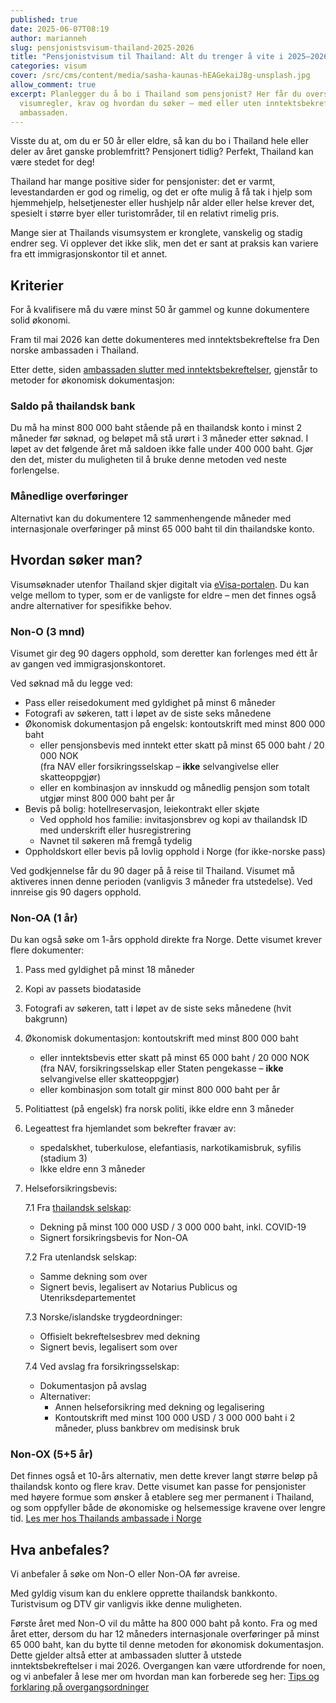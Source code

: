 ```yaml
---
published: true
date: 2025-06-07T08:19
author: marianneh
slug: pensjonistsvisum-thailand-2025-2026
title: "Pensjonistvisum til Thailand: Alt du trenger å vite i 2025–2026"
categories: visum
cover: /src/cms/content/media/sasha-kaunas-hEAGekaiJ8g-unsplash.jpg
allow_comment: true
excerpt: Planlegger du å bo i Thailand som pensjonist? Her får du oversikt over
  visumregler, krav og hvordan du søker – med eller uten inntektsbekreftelse fra
  ambassaden.
---
```

Visste du at, om du er 50 år eller eldre, så kan du bo i Thailand hele eller deler av året ganske problemfritt? Pensjonert tidlig? Perfekt, Thailand kan være stedet for deg!

Thailand har mange positive sider for pensjonister: det er varmt, levestandarden er god og rimelig, og det er ofte mulig å få tak i hjelp som hjemmehjelp, helsetjenester eller hushjelp når alder eller helse krever det, spesielt i større byer eller turistområder, til en relativt rimelig pris.

Mange sier at Thailands visumsystem er kronglete, vanskelig og stadig endrer seg. Vi opplever det ikke slik, men det er sant at praksis kan variere fra ett immigrasjonskontor til et annet.

## Kriterier

For å kvalifisere må du være minst 50 år gammel og kunne dokumentere solid økonomi.

Fram til mai 2026 kan dette dokumenteres med inntektsbekreftelse fra Den norske ambassaden i Thailand.

Etter dette, siden [ambassaden slutter med inntektsbekreftelser](https://norskithailand.info/magasin/nyheter/2025/05/ambassaden-gir-seg-med-inntektsbekreftelse-mai2026/), gjenstår to metoder for økonomisk dokumentasjon:

### Saldo på thailandsk bank

Du må ha minst 800 000 baht stående på en thailandsk konto i minst 2 måneder før søknad, og beløpet må stå urørt i 3 måneder etter søknad. I løpet av det følgende året må saldoen ikke falle under 400 000 baht. Gjør den det, mister du muligheten til å bruke denne metoden ved neste forlengelse.

### Månedlige overføringer

Alternativt kan du dokumentere 12 sammenhengende måneder med internasjonale overføringer på minst 65 000 baht til din thailandske konto.

## Hvordan søker man?

Visumsøknader utenfor Thailand skjer digitalt via [eVisa-portalen](https://www.thaievisa.go.th/). Du kan velge mellom to typer, som er de vanligste for eldre – men det finnes også andre alternativer for spesifikke behov.

### Non-O (3 mnd)

Visumet gir deg 90 dagers opphold, som deretter kan forlenges med étt år av gangen ved immigrasjonskontoret.

Ved søknad må du legge ved:

*   Pass eller reisedokument med gyldighet på minst 6 måneder
*   Fotografi av søkeren, tatt i løpet av de siste seks månedene
*   Økonomisk dokumentasjon på engelsk: kontoutskrift med minst 800 000 baht
    *   eller pensjonsbevis med inntekt etter skatt på minst 65 000 baht / 20 000 NOK  
        (fra NAV eller forsikringsselskap – **ikke** selvangivelse eller skatteoppgjør)
    *   eller en kombinasjon av innskudd og månedlig pensjon som totalt utgjør minst 800 000 baht per år
*   Bevis på bolig: hotellreservasjon, leiekontrakt eller skjøte
    *   Ved opphold hos familie: invitasjonsbrev og kopi av thailandsk ID med underskrift eller husregistrering
    *   Navnet til søkeren må fremgå tydelig
*   Oppholdskort eller bevis på lovlig opphold i Norge (for ikke-norske pass)

Ved godkjennelse får du 90 dager på å reise til Thailand. Visumet må aktiveres innen denne perioden (vanligvis 3 måneder fra utstedelse). Ved innreise gis 90 dagers opphold.

### Non-OA (1 år)

Du kan også søke om 1-års opphold direkte fra Norge. Dette visumet krever flere dokumenter:

1.  Pass med gyldighet på minst 18 måneder
    
2.  Kopi av passets biodataside
    
3.  Fotografi av søkeren, tatt i løpet av de siste seks månedene (hvit bakgrunn)
    
4.  Økonomisk dokumentasjon: kontoutskrift med minst 800 000 baht
    
    *   eller inntektsbevis etter skatt på minst 65 000 baht / 20 000 NOK  
        (fra NAV, forsikringsselskap eller Staten pengekasse – **ikke** selvangivelse eller skatteoppgjør)
    *   eller kombinasjon som totalt gir minst 800 000 baht per år
5.  Politiattest (på engelsk) fra norsk politi, ikke eldre enn 3 måneder
    
6.  Legeattest fra hjemlandet som bekrefter fravær av:
    
    *   spedalskhet, tuberkulose, elefantiasis, narkotikamisbruk, syfilis (stadium 3)
    *   Ikke eldre enn 3 måneder
7.  Helseforsikringsbevis:
    
    7.1 Fra [thailandsk selskap](http://longstay.tgia.org/):
    
    *   Dekning på minst 100 000 USD / 3 000 000 baht, inkl. COVID-19
    *   Signert forsikringsbevis for Non-OA
    
    7.2 Fra utenlandsk selskap:
    
    *   Samme dekning som over
    *   Signert bevis, legalisert av Notarius Publicus og Utenriksdepartementet
    
    7.3 Norske/islandske trygdeordninger:
    
    *   Offisielt bekreftelsesbrev med dekning
    *   Signert bevis, legalisert som over
    
    7.4 Ved avslag fra forsikringsselskap:
    
    *   Dokumentasjon på avslag
    *   Alternativer:
        *   Annen helseforsikring med dekning og legalisering
        *   Kontoutskrift med minst 100 000 USD / 3 000 000 baht i 2 måneder, pluss bankbrev om medisinsk bruk

### Non-OX (5+5 år)

Det finnes også et 10-års alternativ, men dette krever langt større beløp på thailandsk konto og flere krav. Dette visumet kan passe for pensjonister med høyere formue som ønsker å etablere seg mer permanent i Thailand, og som oppfyller både de økonomiske og helsemessige kravene over lengre tid. [Les mer hos Thailands ambassade i Norge](https://oslo.thaiembassy.org/en/page/non-immigrant-visa-o-x-long-stay-10-years?menu=61c32e765b5b3a21b65b0122)

## Hva anbefales?

Vi anbefaler å søke om Non-O eller Non-OA før avreise.

Med gyldig visum kan du enklere opprette thailandsk bankkonto. Turistvisum og DTV gir vanligvis ikke denne muligheten.

Første året med Non-O vil du måtte ha 800 000 baht på konto. Fra og med året etter, dersom du har 12 måneders internasjonale overføringer på minst 65 000 baht, kan du bytte til denne metoden for økonomisk dokumentasjon. Dette gjelder altså etter at ambassaden slutter å utstede inntektsbekreftelser i mai 2026. Overgangen kan være utfordrende for noen, og vi anbefaler å lese mer om hvordan man kan forberede seg her: [Tips og forklaring på overgangsordninger](https://norskithailand.info/inntektsbekreftelsen/)
